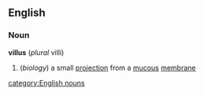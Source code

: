==English==
===Noun===
{{wikipedia}}
'''villus'''  (''plural'' villi)
#(''biology'') a small [[projection]] from a [[mucous]] [[membrane]]
[[category:English nouns]]